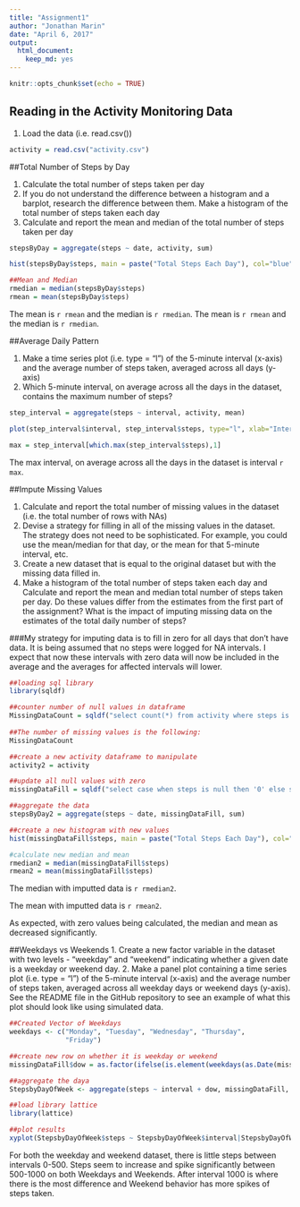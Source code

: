 ---
title: "Assignment1"
author: "Jonathan Marin"
date: "April 6, 2017"
output: 
  html_document: 
    keep_md: yes
---

```{r setup, include=FALSE}
knitr::opts_chunk$set(echo = TRUE)
```

## Reading in the Activity Monitoring Data
1. Load the data (i.e. read.csv())

```{r activity}
activity = read.csv("activity.csv")
```


##Total Number of Steps by Day

1. Calculate the total number of steps taken per day
2. If you do not understand the difference between a histogram and a barplot, research the difference between them. Make a histogram of the total number of steps taken each day
3. Calculate and report the mean and median of the total number of steps taken per day

```{r TotalStepsPerDay}
stepsByDay = aggregate(steps ~ date, activity, sum)

hist(stepsByDay$steps, main = paste("Total Steps Each Day"), col="blue", xlab= "Number of Steps")

##Mean and Median
rmedian = median(stepsByDay$steps)
rmean = mean(stepsByDay$steps)

```

The mean is `r rmean` and the median is `r rmedian`. The mean is `r rmean` and the median is `r rmedian`. 


##Average Daily Pattern

1. Make a time series plot (i.e. type = "l") of the 5-minute interval (x-axis) and the average number of steps taken, averaged across all days (y-axis)
2. Which 5-minute interval, on average across all the days in the dataset, contains the maximum number of steps?


```{r Avg Daily Pattern}
step_interval = aggregate(steps ~ interval, activity, mean)

plot(step_interval$interval, step_interval$steps, type="l", xlab="Interval", ylab= "# of Steps", main = "Average # of Steps per Day by Interval")

max = step_interval[which.max(step_interval$steps),1]
```

The max interval, on average across all the days in the dataset is interval `r max`.


##Impute Missing Values

1. Calculate and report the total number of missing values in the dataset (i.e. the total number of rows with NAs)
2. Devise a strategy for filling in all of the missing values in the dataset. The strategy does not need to be sophisticated. For example, you could use the mean/median for that day, or the mean for that 5-minute interval, etc.
3. Create a new dataset that is equal to the original dataset but with the missing data filled in.
4. Make a histogram of the total number of steps taken each day and Calculate and report the mean and median total number of steps taken per day. Do these values differ from the estimates from the first part of the assignment? What is the impact of imputing missing data on the estimates of the total daily number of steps?

###My strategy for imputing data is to fill in zero for all days that don't have data.  It is being assumed that no steps were logged for NA intervals. I expect that now these intervals with zero data will now be included in the average and the averages for affected intervals will lower. 


```{r Missing Values}

##loading sql library
library(sqldf)

##counter number of null values in dataframe
MissingDataCount = sqldf("select count(*) from activity where steps is null")
  
##The number of missing values is the following:
MissingDataCount

##create a new activity dataframe to manipulate
activity2 = activity

##update all null values with zero
missingDataFill = sqldf("select case when steps is null then '0' else steps end as steps, date, interval from activity2")

##aggregate the data
stepsByDay2 = aggregate(steps ~ date, missingDataFill, sum)

##create a new histogram with new values
hist(missingDataFill$steps, main = paste("Total Steps Each Day"), col="blue", xlab= "Number of Steps")

#calculate new median and mean
rmedian2 = median(missingDataFill$steps)
rmean2 = mean(missingDataFill$steps)

```

The median with imputted data is `r rmedian2`. 

The mean with imputted data is `r rmean2`.

As expected, with zero values being calculated, the median and mean as decreased significantly. 

##Weekdays vs Weekends
1. Create a new factor variable in the dataset with two levels - "weekday" and "weekend" indicating whether a given date is a weekday or weekend day.
2. Make a panel plot containing a time series plot (i.e. type = "l") of the 5-minute interval (x-axis) and the average number of steps taken, averaged across all weekday days or weekend days (y-axis). See the README file in the GitHub repository to see an example of what this plot should look like using simulated data.


```{r}
##Created Vector of Weekdays
weekdays <- c("Monday", "Tuesday", "Wednesday", "Thursday", 
              "Friday")

##create new row on whether it is weekday or weekend
missingDataFill$dow = as.factor(ifelse(is.element(weekdays(as.Date(missingDataFill$date)),weekdays), "Weekday", "Weekend"))

##aggregate the daya
StepsbyDayOfWeek <- aggregate(steps ~ interval + dow, missingDataFill, mean)

##load library lattice
library(lattice)

##plot results
xyplot(StepsbyDayOfWeek$steps ~ StepsbyDayOfWeek$interval|StepsbyDayOfWeek$dow, main="Average Steps per Day by Interval",xlab="Interval", ylab="Steps",layout=c(1,2), type="l")

```
For both the weekday and weekend dataset, there is little steps between intervals 0-500.  Steps seem to increase and spike significantly between 500-1000 on both Weekdays and Weekends.   After interval 1000 is where there is the most difference and Weekend behavior has more spikes of steps taken.  